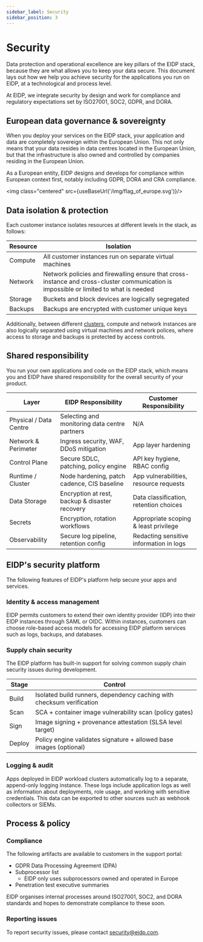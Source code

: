 ```yaml
---
sidebar_label: Security
sidebar_position: 3
---
```


# Security

Data protection and operational excellence are key pillars of the EIDP stack, because they are what allows you to keep your data secure.
This document lays out how we help you achieve security for the applications you run on EIDP, at a technological and process level.

At EIDP, we integrate security by design and work for compliance and regulatory expectations set by ISO27001, SOC2, GDPR, and DORA.

## European data governance & sovereignty

When you deploy your services on the EIDP stack, your application and data are completely sovereign within the European Union.
This not only means that your data resides in data centres located in the European Union, but that the infrastructure is also owned and controlled by companies residing in the European Union.

As a European entity, EIDP designs and develops for compliance within European context first, notably including GDPR, DORA and CRA compliance.


<img class="centered" src={useBaseUrl('/img/flag_of_europe.svg')}/>

## Data isolation & protection

Each customer instance isolates resources at different levels in the stack, as follows:

| Resource | Isolation                                                                                                                              |
|----------|----------------------------------------------------------------------------------------------------------------------------------------|
| Compute  | All customer instances run on separate virtual machines                                                                                |
| Network  | Network policies and firewalling ensure that cross-instance and cross-cluster communication is impossible or limited to what is needed |
| Storage  | Buckets and block devices are logically segregated                                                                                     |
| Backups  | Backups are encrypted with customer unique keys                                                                                        |

Additionally, between different [clusters](./overview), compute and network instances are also logically separated using virtual machines and network polices, where access to storage and backups is protected by access controls.

## Shared responsibility

You run your own applications and code on the EIDP stack, which means you and EIDP have shared responsibility for the
overall security of your product.

| Layer                  | EIDP Responsibility                            | Customer Responsibility                 |
|------------------------|------------------------------------------------|-----------------------------------------|
| Physical / Data Centre | Selecting and monitoring data centre partners  | N/A                                     |
| Network & Perimeter    | Ingress security, WAF, DDoS mitigation         | App layer hardening                     |
| Control Plane          | Secure SDLC, patching, policy engine           | API key hygiene, RBAC config            |
| Runtime / Cluster      | Node hardening, patch cadence, CIS baseline    | App vulnerabilities, resource requests  |
| Data Storage           | Encryption at rest, backup & disaster recovery | Data classification, retention choices  |
| Secrets                | Encryption, rotation workflows                 | Appropriate scoping & least privilege   |
| Observability          | Secure log pipeline, retention config          | Redacting sensitive information in logs |


## EIDP's security platform

The following features of EIDP's platform help secure your apps and services.

### Identity & access management

EIDP permits customers to extend their own identity provider (IDP) into their EIDP instances through SAML or OIDC.
Within instances, customers can choose role-based access models for accessing EIDP platform services such as logs, backups, and databases.

### Supply chain security

The EIDP platform has built-in support for solving common supply chain security issues during development.

| Stage  | Control                                                               |
|--------|-----------------------------------------------------------------------|
| Build  | Isolated build runners, dependency caching with checksum verification |
| Scan   | SCA + container image vulnerability scan (policy gates)               |
| Sign   | Image signing + provenance attestation (SLSA level target)            |
| Deploy | Policy engine validates signature + allowed base images (optional)    |

### Logging & audit

Apps deployed in EIDP workload clusters automatically log to a separate, append-only logging instance.
These logs include application logs as well as information about deployments, role usage, and working with sensitive credentials.
This data can be exported to other sources such as webhook collectors or SIEMs.

## Process & policy

### Compliance

The following artifacts are available to customers in the support portal:

* GDPR Data Processing Agreement (DPA)
* Subprocessor list
  * EIDP only uses subprocessors owned and operated in Europe
* Penetration test executive summaries

EIDP organises internal processes around ISO27001, SOC2, and DORA standards and hopes to demonstrate compliance to these soon.

### Reporting issues

To report security issues, please contact [security@eidp.com](mailto:security@eidp.com).
